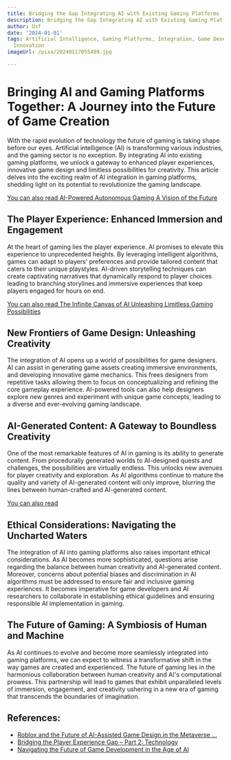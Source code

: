 ```yaml
---
title: Bridging the Gap Integrating AI with Existing Gaming Platforms
description: Bridging the Gap Integrating AI with Existing Gaming Platforms
author: Usf
date: '2024-01-01'
tags: Artificial Intelligence, Gaming Platforms, Integration, Game Development, Technology,
  Innovation
imageUrl: /pixa/20240117055409.jpg

---
```

# Bringing AI and Gaming Platforms Together: A Journey  into the  Future  of Game  Creation

With the rapid evolution of technology the future of gaming is taking shape before  our eyes. Artificial intelligence (AI) is transforming various industries, and the  gaming sector is no exception. By integrating AI into existing  gaming platforms, we unlock a gateway to enhanced player experiences, innovative game design  and limitless possibilities for creativity. This article delves into the exciting realm of AI  integration in gaming platforms, shedding light on its potential to revolutionize the gaming landscape.

[You can also read AI-Powered Autonomous Gaming A Vision  of the Future](AI-Powered%20Autonomous%20Gaming%20A%20Vision%20of%20the%20Future)


## The Player Experience: Enhanced Immersion and Engagement

At the heart of gaming  lies the player experience. AI promises to elevate this experience to  unprecedented heights. By leveraging intelligent algorithms, games can  adapt to  players'  preferences and provide tailored content that caters to their unique  playstyles. AI-driven storytelling techniques  can create  captivating narratives  that  dynamically respond to player choices leading to  branching storylines and immersive experiences  that keep players engaged for hours on end.

[You can also read  The Infinite Canvas of  AI Unleashing Limitless Gaming Possibilities](The%20Infinite%20Canvas%20of%20AI%20Unleashing%20Limitless%20Gaming%20Possibilities)


## New Frontiers of Game Design: Unleashing Creativity

The integration of AI opens up a world of possibilities for game designers. AI can assist in generating game assets creating immersive environments, and developing innovative game mechanics. This  frees designers from repetitive tasks allowing them to  focus on conceptualizing and refining  the core gameplay experience.  AI-powered tools can also help designers explore new  genres and experiment with unique game concepts, leading to a diverse and ever-evolving gaming landscape.

## AI-Generated Content: A Gateway to Boundless Creativity

One of the most  remarkable features of AI in gaming is its ability to generate content. From  procedurally generated worlds to AI-designed quests and challenges, the possibilities are virtually endless. This unlocks  new avenues for player creativity and exploration. As AI algorithms continue to mature the quality and variety of AI-generated content will only improve, blurring the lines between human-crafted and AI-generated content.

[You can  also read ]()


## Ethical Considerations: Navigating the Uncharted  Waters

The integration of AI into gaming  platforms also raises important ethical considerations. As AI becomes more sophisticated, questions arise regarding the balance between human  creativity and AI-generated content.  Moreover, concerns about potential biases and discrimination in AI algorithms must be addressed to ensure  fair and inclusive gaming experiences. It becomes imperative for  game developers and AI researchers to collaborate in establishing ethical guidelines and ensuring responsible AI implementation in gaming.

## The Future of Gaming: A Symbiosis of Human  and Machine

As AI continues to evolve and become  more seamlessly integrated into gaming platforms, we can expect to witness a transformative shift in the way  games are created and experienced. The future of gaming  lies in the  harmonious  collaboration between human creativity and AI's computational prowess. This  partnership will lead to games  that exhibit unparalleled levels of  immersion, engagement, and creativity ushering in a new era of gaming that transcends the boundaries of imagination.

## References:
- [Roblox and the Future of AI-Assisted Game Design in the Metaverse ...](https://www.linkedin.com/pulse/bridging-gap-roblox-future-ai-assisted-game-design-metaverse-ortel?trk=pulse-article)
- [Bridging the Player Experience Gap – Part 2: Technology](https://webhelp.com/news/bridging-the-player-experience-gap-part-2-technology/)
- [Navigating the Future of Game Development in the Age of AI](https://www.spiceworks.com/tech/innovation/guest-article/future-of-game-development-in-the-age-of-ai/)
